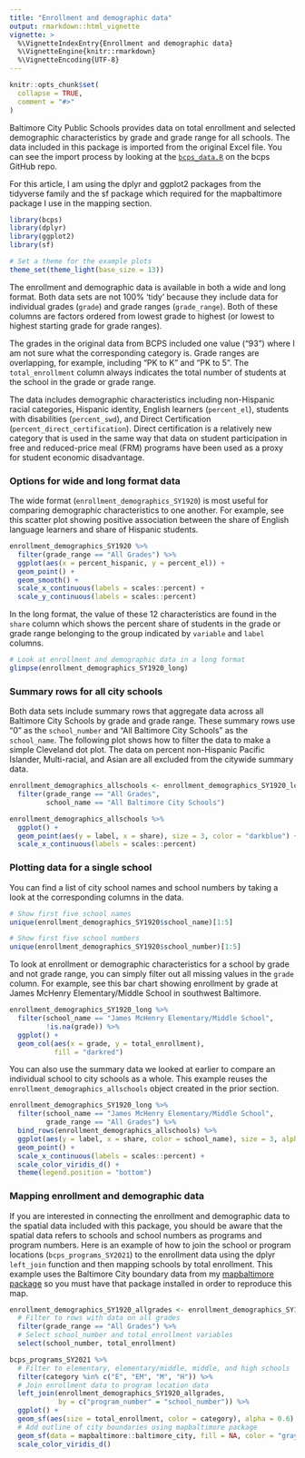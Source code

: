 ```yaml
---
title: "Enrollment and demographic data"
output: rmarkdown::html_vignette
vignette: >
  %\VignetteIndexEntry{Enrollment and demographic data}
  %\VignetteEngine{knitr::rmarkdown}
  %\VignetteEncoding{UTF-8}
---
```


```r
knitr::opts_chunk$set(
  collapse = TRUE,
  comment = "#>"
)
```

Baltimore City Public Schools provides data on total enrollment and selected demographic characteristics by grade and grade range for all schools. The data included in this package is imported from the original Excel file. You can see the import process by looking at the [`bcps_data.R`](https://github.com/elipousson/bcps/blob/master/data-raw/bcps_data.R) on the bcps GitHub repo.

For this article, I am using the dplyr and ggplot2 packages from the tidyverse family and the sf package which required for the mapbaltimore package I use in the mapping section.

```r
library(bcps)
library(dplyr)
library(ggplot2)
library(sf)

# Set a theme for the example plots
theme_set(theme_light(base_size = 13))
```

The enrollment and demographic data is available in both a wide and long format. Both data sets are not 100% 'tidy' because they include data for individual grades (`grade`) and grade ranges (`grade_range`). Both of these columns are factors ordered from lowest grade to highest (or lowest to highest starting grade for grade ranges).

The grades in the original data from BCPS included one value ("93") where I am not sure what the corresponding category is. Grade ranges are overlapping, for example, including "PK to K" and "PK to 5". The `total_enrollment` column always indicates the total number of students at the school in the grade or grade range.

The data includes demographic characteristics including non-Hispanic racial categories, Hispanic identity, English learners (`percent_el`), students with disabilities (`percent_swd`), and Direct Certification (`percent_direct_certification`). Direct certification is a relatively new category that is used in the same way that data on student participation in free and reduced-price meal (FRM) programs have been used as a proxy for student economic disadvantage.

### Options for wide and long format data

The wide format (`enrollment_demographics_SY1920`) is most useful for comparing demographic characteristics to one another. For example, see this scatter plot showing positive association between the share of English language learners and share of Hispanic students. 

```r
enrollment_demographics_SY1920 %>% 
  filter(grade_range == "All Grades") %>% 
  ggplot(aes(x = percent_hispanic, y = percent_el)) +
  geom_point() +
  geom_smooth() +
  scale_x_continuous(labels = scales::percent) +
  scale_y_continuous(labels = scales::percent)
```

In the long format, the value of these 12 characteristics are found in the `share` column which shows the percent share of students in the grade or grade range belonging to the group indicated by `variable` and `label` columns.

```r
# Look at enrollment and demographic data in a long format
glimpse(enrollment_demographics_SY1920_long)
```

### Summary rows for all city schools

Both data sets include summary rows that aggregate data across all Baltimore City Schools by grade and grade range. These summary rows use "0" as the `school_number` and "All Baltimore City Schools" as the `school_name`. The following plot shows how to filter the data to make a simple Cleveland dot plot. The data on percent non-Hispanic Pacific Islander, Multi-racial, and Asian are all excluded from the citywide summary data.

```r
enrollment_demographics_allschools <- enrollment_demographics_SY1920_long %>%
  filter(grade_range == "All Grades",
         school_name == "All Baltimore City Schools") 

enrollment_demographics_allschools %>% 
  ggplot() +
  geom_point(aes(y = label, x = share), size = 3, color = "darkblue") +
  scale_x_continuous(labels = scales::percent)
```

### Plotting data for a single school

You can find a list of city school names and school numbers by taking a look at the corresponding columns in the data.

```r
# Show first five school names
unique(enrollment_demographics_SY1920$school_name)[1:5]

# Show first five school numbers
unique(enrollment_demographics_SY1920$school_number)[1:5]
```
To look at enrollment or demographic characteristics for a school by grade and not grade range, you can simply filter out all missing values in the `grade` column. For example, see this bar chart showing enrollment by grade at James McHenry Elementary/Middle School in southwest Baltimore.

```r
enrollment_demographics_SY1920_long %>% 
  filter(school_name == "James McHenry Elementary/Middle School",
         !is.na(grade)) %>% 
  ggplot() +
  geom_col(aes(x = grade, y = total_enrollment),
           fill = "darkred")
```

You can also use the summary data we looked at earlier to compare an individual school to city schools as a whole. This example reuses the `enrollment_demographics_allschools` object created in the prior section. 

```r
enrollment_demographics_SY1920_long %>% 
  filter(school_name == "James McHenry Elementary/Middle School",
         grade_range == "All Grades") %>% 
  bind_rows(enrollment_demographics_allschools) %>% 
  ggplot(aes(y = label, x = share, color = school_name), size = 3, alpha = 0.8) +
  geom_point() +
  scale_x_continuous(labels = scales::percent) +
  scale_color_viridis_d() +
  theme(legend.position = "bottom")
```

### Mapping enrollment and demographic data

If you are interested in connecting the enrollment and demographic data to the spatial data included with this package, you should be aware that the spatial data refers to schools and school numbers as programs and program numbers. Here is an example of how to join the school or program locations (`bcps_programs_SY2021`) to the enrollment data using the dplyr `left_join` function and then mapping schools by total enrollment. This example uses the Baltimore City boundary data from my [mapbaltimore package](https://elipousson.github.io/mapbaltimore/) so you must have that package installed in order to reproduce this map.

```r
enrollment_demographics_SY1920_allgrades <- enrollment_demographics_SY1920 %>% 
  # Filter to rows with data on all grades
  filter(grade_range == "All Grades") %>%
  # Select school_number and total_enrollment variables
  select(school_number, total_enrollment)

bcps_programs_SY2021 %>% 
  # Filter to elementary, elementary/middle, middle, and high schools
  filter(category %in% c("E", "EM", "M", "H")) %>% 
  # Join enrollment data to program location data
  left_join(enrollment_demographics_SY1920_allgrades,
            by = c("program_number" = "school_number")) %>% 
  ggplot() +
  geom_sf(aes(size = total_enrollment, color = category), alpha = 0.6) +
  # Add outline of city boundaries using mapbaltimore package
  geom_sf(data = mapbaltimore::baltimore_city, fill = NA, color = "gray80") +
  scale_color_viridis_d()
```

